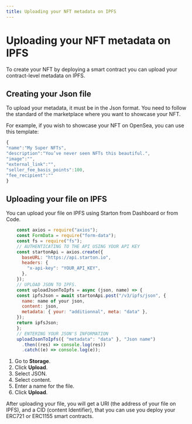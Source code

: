 ```yaml
---
title: Uploading your NFT metadata on IPFS
---
```



# Uploading your NFT metadata on IPFS

To create your NFT by deploying a smart contract you can upload your contract-level metadata on IPFS.

## Creating your Json file

To upload your metadata, it must be in the Json format. You need to follow the standard of the marketplace where you want to showcase your NFT.

For example, if you wish to showcase your NFT on OpenSea, you can use this template:

```jsx
{
"name":"My Super NFTs",
"description":"You’ve never seen NFTs this beautiful.",
"image":"",
"external_link":"",
"seller_fee_basis_points":100,
"fee_recipient":""
}
```

## Uploading your file on IPFS

You can upload your file on IPFS using Starton from Dashboard or from Code.

<Tabs>
<TabItem value="code" label="From Code">

```jsx showLineNumbers
    const axios = require("axios");
    const FormData = require("form-data");
    const fs = require("fs");
    // AUTHENTICATING TO THE API USING YOUR API KEY
    const startonApi = axios.create({
      baseURL: "https://api.starton.io",
      headers: {
        "x-api-key": "YOUR_API_KEY",
      },
    });
    // UPLOAD JSON TO IPFS.
    const uploadJsonToIpfs = async (json, name) => {
    const ipfsJson = await startonApi.post("/v3/ipfs/json", {
      name: name of your json,
      content: json,
      metadata: { your: "additionnal", meta: "data" },
    });
    return ipfsJson;
    };
    // ENTERING YOUR JSON'S INFORMATION
    uploadJsonToIpfs({ "metadata": "data" }, "Json name")
      .then((res) => console.log(res))
      .catch((e) => console.log(e));

```

</TabItem>
<TabItem value="dashboard" label="From Dashboard">

1. Go to **Storage**.
1. Click **Upload**.
1. Select JSON.
1. Select content.
1. Enter a name for the file.
1. Click **Upload**.

</TabItem>
</Tabs>

After uploading your file, you will get a URI (the address of your file on IPFS), and a CID (content Identifier), that you can use you deploy your ERC721 or ERC1155 smart contracts.
